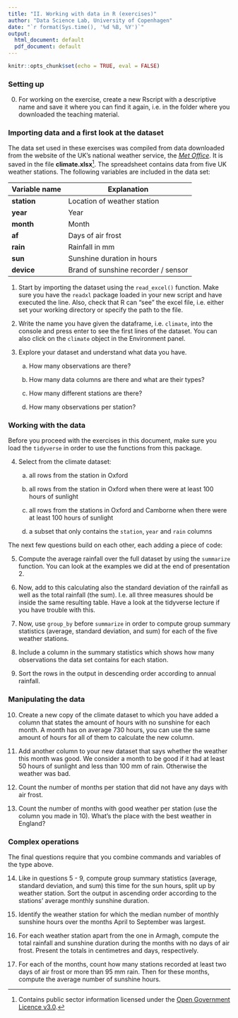 ```yaml
---
title: "II. Working with data in R (exercises)"
author: "Data Science Lab, University of Copenhagen"
date: "`r format(Sys.time(), '%d %B, %Y')`"
output:
  html_document: default
  pdf_document: default
---
```


```r
knitr::opts_chunk$set(echo = TRUE, eval = FALSE)
```

### Setting up

0. For working on the exercise, create a new Rscript with a descriptive name and save it where you can find it again, i.e. in the folder where you downloaded the teaching material.

### Importing data and a first look at the dataset 


The data set used in these exercises was compiled from data downloaded from the website of the UK's national weather service, the [*Met Office*](http://www.metoffice.gov.uk/public/weather/climate-historic/). It is saved in the file 
**climate.xlsx**^[Contains public sector information licensed under the [Open Government Licence v3.0](http://www.nationalarchives.gov.uk/doc/open-government-licence/version/3/).].
The spreadsheet contains data from five UK weather stations. The following variables are included in the data set:

| Variable name | Explanation |
|-|-|
| **station** | Location of weather station | 
| **year** | Year |
| **month** | Month |
| **af** | Days of air frost |
| **rain** | Rainfall in mm |
| **sun** | Sunshine duration in hours |
| **device** | Brand of sunshine recorder / sensor |


1.  Start by importing the dataset using the `read_excel()` function. Make sure you have the `readxl` package loaded in your new script and have executed the line. Also, check that R can "see" the excel file, i.e. either set your working directory or specify the path to the file. 

2.  Write the name you have given the dataframe, i.e. `climate`, into the console and press enter to see the first lines of the dataset. You can also click on the `climate` object in the Environment panel.

3. Explore your dataset and understand what data you have.

    a. How many observations are there?

    b. How many data columns are there and what are their types?

    c. How many different stations are there?

    d. How many observations per station?


### Working with the data

Before you proceed with the exercises in this document, make sure you load the `tidyverse` in order to use the functions from this package.

4. Select from the climate dataset:

    a. all rows from the station in Oxford

    b. all rows from the station in Oxford when there were at least 100 hours of sunlight

    c. all rows from the stations in Oxford and Camborne when there were at least 100 hours of sunlight 

    d. a subset that only contains the `station`, `year` and `rain` columns

The next few questions build on each other, each adding a piece of code:

5. Compute the average rainfall over the full dataset by using the `summarize` function. You can look at the examples we did at the end of presentation 2.

6. Now, add to this calculating also the standard deviation of the rainfall as well as the total rainfall (the sum). I.e. all three measures should be inside the same resulting table. Have a look at the tidyverse lecture if you have trouble with this.

7. Now, use `group_by` before `summarize` in order to compute group summary statistics (average, standard deviation, and sum) for each of the five weather stations. 

8. Include a column in the summary statistics which shows how many observations the data set contains for each station.
    
9. Sort the rows in the output in descending order according to annual rainfall.

### Manipulating the data

10. Create a new copy of the climate dataset to which you have added a column that states the amount of hours with no sunshine for each month. A month has on average 730 hours, you can use the same amount of hours for all of them to calculate the new column.

11. Add another column to your new dataset that says whether the weather this month was good. We consider a month to be good if it had at least 50 hours of sunlight and less than 100 mm of rain. Otherwise the weather was bad.

12. Count the number of months per station that did not have any days with air frost.

13. Count the number of months with good weather per station (use the column you made in 10). What's the place with the best weather in England? 

### Complex operations

The final questions require that you combine commands and variables of the type above.

14. Like in questions 5 - 9, compute group summary statistics (average, standard deviation, and sum) this time for the sun hours, split up by weather station. Sort the output in ascending order according to the stations' average monthly sunshine duration.

15. Identify the weather station for which the median number of monthly sunshine hours over the months April to September was largest.

16. For each weather station apart from the one in Armagh, compute the total rainfall and sunshine duration during the months with no days of air frost. Present the totals in centimetres and days, respectively.

17. For each of the months, count how many stations recorded at least two days of air frost or more than 95 mm rain. Then for these months, compute the average number of sunshine hours.

